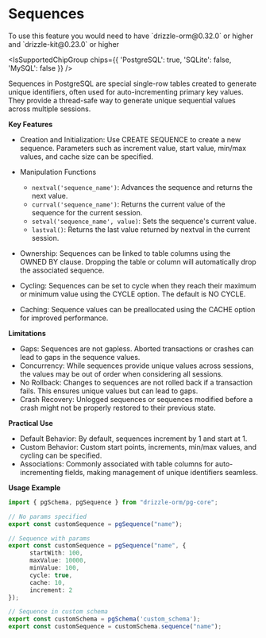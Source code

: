 
# Sequences

<Callout type="info">
To use this feature you would need to have `drizzle-orm@0.32.0` or higher and `drizzle-kit@0.23.0` or higher
</Callout>

<IsSupportedChipGroup chips={{ 'PostgreSQL': true, 'SQLite': false, 'MySQL': false }} />

Sequences in PostgreSQL are special single-row tables created to generate unique identifiers, often used for auto-incrementing primary key values. They provide a thread-safe way to generate unique sequential values across multiple sessions.

**Key Features**
- Creation and Initialization: Use CREATE SEQUENCE to create a new sequence. Parameters such as increment value, start value, min/max values, and cache size can be specified.

- Manipulation Functions
    - `nextval('sequence_name')`: Advances the sequence and returns the next value.
    - `currval('sequence_name')`: Returns the current value of the sequence for the current session.
    - `setval('sequence_name', value)`: Sets the sequence's current value.
    - `lastval()`: Returns the last value returned by nextval in the current session.

- Ownership: Sequences can be linked to table columns using the OWNED BY clause. Dropping the table or column will automatically drop the associated sequence.
- Cycling: Sequences can be set to cycle when they reach their maximum or minimum value using the CYCLE option. The default is NO CYCLE.
- Caching: Sequence values can be preallocated using the CACHE option for improved performance.

**Limitations**

- Gaps: Sequences are not gapless. Aborted transactions or crashes can lead to gaps in the sequence values.
- Concurrency: While sequences provide unique values across sessions, the values may be out of order when considering all sessions.
- No Rollback: Changes to sequences are not rolled back if a transaction fails. This ensures unique values but can lead to gaps.
- Crash Recovery: Unlogged sequences or sequences modified before a crash might not be properly restored to their previous state.

**Practical Use**
- Default Behavior: By default, sequences increment by 1 and start at 1.
- Custom Behavior: Custom start points, increments, min/max values, and cycling can be specified.
- Associations: Commonly associated with table columns for auto-incrementing fields, making management of unique identifiers seamless.

**Usage Example**
```ts
import { pgSchema, pgSequence } from "drizzle-orm/pg-core";

// No params specified
export const customSequence = pgSequence("name");

// Sequence with params
export const customSequence = pgSequence("name", {
      startWith: 100,
      maxValue: 10000,
      minValue: 100,
      cycle: true,
      cache: 10,
      increment: 2
});

// Sequence in custom schema
export const customSchema = pgSchema('custom_schema');
export const customSequence = customSchema.sequence("name");
```
